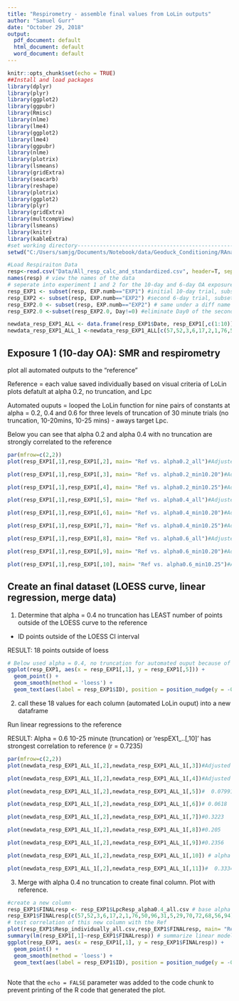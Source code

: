 ```yaml
---
title: "Respirometry - assemble final values from LoLin outputs"
author: "Samuel Gurr"
date: "October 29, 2018"
output:
  pdf_document: default
  html_document: default
  word_document: default
---
```


```r
knitr::opts_chunk$set(echo = TRUE)
##Install and load packages
library(dplyr)
library(plyr)
library(ggplot2)
library(ggpubr)
library(Rmisc)
library(nlme)
library(lme4)
library(ggplot2) 
library(lme4)
library(ggpubr)
library(nlme)
library(plotrix)
library(lsmeans)
library(gridExtra)
library(seacarb) 
library(reshape) 
library(plotrix) 
library(ggplot2) 
library(plyr)
library(gridExtra)
library(multcompView)
library(lsmeans)
library(knitr)
library(kableExtra)
#set working directory--------------------------------------------------------------------------------------------------
setwd("C:/Users/samjg/Documents/Notebook/data/Geoduck_Conditioning/RAnalysis/") #set working

#Load Respiraiton Data
resp<-read.csv("Data/All_resp_calc_and_standardized.csv", header=T, sep=",", na.string="NA", as.is=T) 
names(resp) # view the names of the data
# seperate into experiment 1 and 2 for the 10-day and 6-day OA exposure
resp_EXP1 <- subset(resp, EXP.numb=="EXP1") #initial 10-day trial, subset entire dataset resp by column nsame "Exp.num" == Exp1
resp_EXP2 <- subset(resp, EXP.numb=="EXP2") #second 6-day trial, subset entire dataset resp by column nsame "Exp.num" == Exp2
resp_EXP2.0 <- subset(resp, EXP.numb=="EXP2") # same under a diff name (read why on next comment)
resp_EXP2.0 <-subset(resp_EXP2.0, Day!=0) #eliminate Day0 of the second exposure for graph on cumulative exposure to OA 

newdata_resp_EXP1_ALL <- data.frame(resp_EXP1$Date, resp_EXP1[,c(1:10)])
newdata_resp_EXP1_ALL_1 <-newdata_resp_EXP1_ALL[c(57,52,3,6,17,2,1,76,50,96,31,5,29,70,72,68,56,94), ]

```

## Exposure 1 (10-day OA): SMR and respirometry

plot all automated outputs to the "reference"

Reference = each value saved individually based on visual criteria of LoLin plots defatult at alpha 0.2, no truncation, and Lpc

Automated ouputs = looped the LoLin function for nine pairs of constants at alpha = 0.2, 0.4 and 0.6 for three levels of truncation of 30 minute trials (no truncation, 10-20mins, 10-25 mins) - aways target Lpc. 

Below you can see that alpha 0.2 and alpha 0.4 with no truncation are strongly correlated to the reference 

```r
par(mfrow=c(2,2))
plot(resp_EXP1[,1],resp_EXP1[,2], main= "Ref vs. alpha0.2_all")#Adjusted R-squared:  0.4987 

plot(resp_EXP1[,1],resp_EXP1[,3], main= "Ref vs. alpha0.2_min10.20")#Adjusted R-squared:  0.2892

plot(resp_EXP1[,1],resp_EXP1[,4], main= "Ref vs. alpha0.2_min10.25")#Adjusted R-squared:  0.1674

plot(resp_EXP1[,1],resp_EXP1[,5], main= "Ref vs. alpha0.4_all")#Adjusted R-squared:  0.3905

plot(resp_EXP1[,1],resp_EXP1[,6], main= "Ref vs. alpha0.4_min10.20")#Adjusted R-squared:  0.2589 

plot(resp_EXP1[,1],resp_EXP1[,7], main= "Ref vs. alpha0.4_min10.25")#Adjusted R-squared:  0.315 

plot(resp_EXP1[,1],resp_EXP1[,8], main= "Ref vs. alpha0.6_all")#Adjusted R-squared:  0.4947 

plot(resp_EXP1[,1],resp_EXP1[,9], main= "Ref vs. alpha0.6_min10.20")#Adjusted R-squared:  0.4037 

plot(resp_EXP1[,1],resp_EXP1[,10], main= "Ref vs. alpha0.6_min10.25")#Adjusted R-squared:  0.4409 


```

## Create an final dataset (LOESS curve, linear regression, merge data)
1) Determine that alpha = 0.4 no truncation has LEAST number of points outside of the LOESS curve to the reference 

-  ID points outside of the LOESS CI interval

RESULT: 18 points outside of loess 

```r
# Below used alpha = 0.4, no truncation for automated ouput because of the Least number of respiration values outside of Loess CI with Reference
ggplot(resp_EXP1, aes(x = resp_EXP1[,1], y = resp_EXP1[,5])) +
  geom_point() +
  geom_smooth(method = 'loess') +
  geom_text(aes(label = resp_EXP1$ID), position = position_nudge(y = -0.01))

```

2) call these 18 values for each column (automated LoLin ouput) into a new dataframe

Run linear regressions to the reference 

RESULT: Alpha = 0.6 10-25 minute (truncation) or 'respEX1_..[,10]' has strongest correlation to reference (r = 0.7235) 

```r
par(mfrow=c(2,2))
plot(newdata_resp_EXP1_ALL_1[,2],newdata_resp_EXP1_ALL_1[,3])#Adjusted R-squared: 0.5145 

plot(newdata_resp_EXP1_ALL_1[,2],newdata_resp_EXP1_ALL_1[,4])#Adjusted R-squared:  0.6196 

plot(newdata_resp_EXP1_ALL_1[,2],newdata_resp_EXP1_ALL_1[,5])#  0.07991

plot(newdata_resp_EXP1_ALL_1[,2],newdata_resp_EXP1_ALL_1[,6])# 0.0618 

plot(newdata_resp_EXP1_ALL_1[,2],newdata_resp_EXP1_ALL_1[,7])#0.3223 

plot(newdata_resp_EXP1_ALL_1[,2],newdata_resp_EXP1_ALL_1[,8])#0.205 

plot(newdata_resp_EXP1_ALL_1[,2],newdata_resp_EXP1_ALL_1[,9])#0.2356 

plot(newdata_resp_EXP1_ALL_1[,2],newdata_resp_EXP1_ALL_1[,10]) # alpha = 0.6 10-20 min# 0.7235 

plot(newdata_resp_EXP1_ALL_1[,2],newdata_resp_EXP1_ALL_1[,11])#  0.3334 

```

3) Merge with alpha 0.4 no truncation to create final column. Plot with reference.


```r
#create a new column 
resp_EXP1$FINALresp <- resp_EXP1$LpcResp_alpha0.4_all.csv # base alpha 0.4, no truncation
resp_EXP1$FINALresp[c(57,52,3,6,17,2,1,76,50,96,31,5,29,70,72,68,56,94)] <- resp_EXP1$LpcResp_alpha0.6_min10.20.csv[c(57,52,3,6,17,2,1,76,50,96,31,5,29,70,72,68,56,94)] #inserted new rows from alpha = 0.6 10-20 min for points outside loess curve
# test correlation of this new column with the Ref
plot(resp_EXP1$Resp_individually_all.csv,resp_EXP1$FINALresp, main= "Ref vs. FINALresp") # plot the relationship
summary(lm(resp_EXP1[,1]~resp_EXP1$FINALresp)) # summarize linear model - Multiple R-squared:  0.8784,	Adjusted R-squared:  0.8771 
ggplot(resp_EXP1, aes(x = resp_EXP1[,1], y = resp_EXP1$FINALresp)) +
  geom_point() +
  geom_smooth(method = 'loess') +
  geom_text(aes(label = resp_EXP1$ID), position = position_nudge(y = -0.01)) # ggplot with loess CI
  
```
Note that the `echo = FALSE` parameter was added to the code chunk to prevent printing of the R code that generated the plot.
